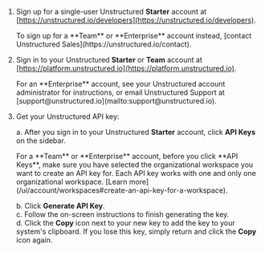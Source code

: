 1. Sign up for a single-user Unstructured **Starter** account at [https://unstructured.io/developers](https://unstructured.io/developers).

   <Note>
       To sign up for a **Team** or **Enterprise** account instead, [contact Unstructured Sales](https://unstructured.io/contact).
   </Note>

2. Sign in to your Unstructured **Starter** or **Team** account at [https://platform.unstructured.io](https://platform.unstructured.io).

   <Note>
       For an **Enterprise** account, see your Unstructured account administrator for instructions, 
       or email Unstructured Support at [support@unstructured.io](mailto:support@unstructured.io).
   </Note>

3. Get your Unstructured API key:

   a. After you sign in to your Unstructured **Starter** account, click **API Keys** on the sidebar.<br/>

      <Note>
          For a **Team** or **Enterprise** account, before you click **API Keys**, make sure you have selected the organizational workspace you want to create an API key 
          for. Each API key works with one and only one organizational workspace. [Learn more](/ui/account/workspaces#create-an-api-key-for-a-workspace).
      </Note>

   b. Click **Generate API Key**.<br/>
   c. Follow the on-screen instructions to finish generating the key.<br/>
   d. Click the **Copy** icon next to your new key to add the key to your system's clipboard. If you lose this key, simply return and click the **Copy** icon again.<br/>
